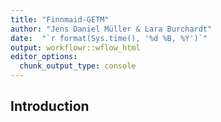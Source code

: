 ```yaml
---
title: "Finnmaid-GETM"
author: "Jens Daniel Müller & Lara Burchardt"
date:  "`r format(Sys.time(), '%d %B, %Y')`"
output: workflowr::wflow_html
editor_options:
  chunk_output_type: console
---
```


## Introduction

```r

```

